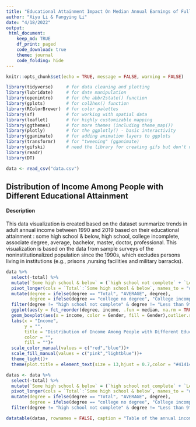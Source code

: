 ```yaml
---
title: "Educational Attainment Impact On Median Annual Earnings of Full-time Year-round Workers 25 to 34 Years Old in 1990-2019"
author: "Xiyu Li & Fangying Li"
date: "4/18/2022"
output:
 html_document:
    keep_md: TRUE
    df_print: paged
    code_download: true
    theme: journal
    code_folding: hide
---
```


```r
knitr::opts_chunk$set(echo = TRUE, message = FALSE, warning = FALSE)
```

```r
library(tidyverse)     # for data cleaning and plotting
library(lubridate)     # for date manipulation
library(openintro)     # for the abbr2state() function
library(gplots)        # for col2hex() function
library(RColorBrewer)  # for color palettes
library(sf)            # for working with spatial data
library(leaflet)       # for highly customizable mapping
library(ggthemes)      # for more themes (including theme_map())
library(plotly)        # for the ggplotly() - basic interactivity
library(gganimate)     # for adding animation layers to ggplots
library(transformr)    # for "tweening" (gganimate)
library(gifski)        # need the library for creating gifs but don't need to load each tim
library(readr)
library(DT)

data <- read_csv("data.csv")
```

## Distribution of Income Among People with Different Educational Attainment

#### Description
This data visualization is created based on the dataset summarize trends in adult annual income between 1990 and 2019 based on their educational attainment : some high school & below, high school, college incomplete, associate degree, average, bachelor, master, doctor, professional. This visualization is based on the data from sample surveys of the noninstitutionalized population since the 1990s, which excludes persons living in institutions (e.g., prisons ,nursing facilities and military barracks).

```r
data %>% 
  select(-total) %>% 
  mutate(`Some high school & below` = (`high school not complete` + `Less than 9th degree`)/2) %>% 
  pivot_longer(cols = `Total`:`Some high school & below`, names_to = "degree", values_to = "income") %>% 
  mutate(degree = ifelse(degree == "Total", "AVERAGE", degree),
         degree = ifelse(degree == "college no degree", "College incomplete", degree)) %>% 
  filter(degree != "high school not complete" & degree != "Less than 9th degree") %>% 
  ggplot(aes(y = fct_reorder(degree, income, .fun = median, na.rm = TRUE)))+
  geom_boxplot(aes(x = income, color = Gender, fill = Gender),outlier.size = 1,varwidth = TRUE)+
  labs(x = "Income",
       y = "",
       title = "Distribution of Income Among People with Different Educational Attainment",
       color = "",
       fill = "")+
  scale_color_manual(values = c("red","blue"))+
  scale_fill_manual(values = c("pink","lightblue"))+
  theme_light()+
  theme(plot.title = element_text(size = 13,hjust = 0.7,color = "#414141"))
```

```r
datas <- data %>% 
  select(-total) %>% 
  mutate(`Some high school & below` = (`high school not complete` + `Less than 9th degree`)/2) %>% 
  pivot_longer(cols = `Total`:`Some high school & below`, names_to = "degree", values_to = "income") %>% 
  mutate(degree = ifelse(degree == "Total", "AVERAGE", degree),
         degree = ifelse(degree == "college no degree", "College incomplete", degree)) %>% 
  filter(degree != "high school not complete" & degree != "Less than 9th degree")

datatable(datas, rownames = FALSE, caption = "Table of the annual income of people with different educational attainment from 1990 to 2019")
```



